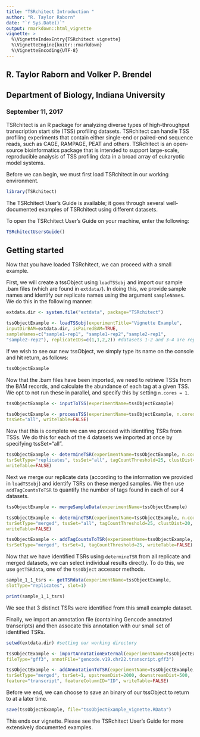 ```yaml
---
title: "TSRchitect Introduction "
author: "R. Taylor Raborn"
date: "`r Sys.Date()`"
output: rmarkdown::html_vignette
vignette: >
  %\VignetteIndexEntry{TSRchitect vignette}
  %\VignetteEngine{knitr::rmarkdown}
  %\VignetteEncoding{UTF-8}
---
```


## R. Taylor Raborn and Volker P. Brendel
## Department of Biology, Indiana University

### September 11, 2017

TSRchitect is an R package for analyzing diverse types of high-throughput transcription start site (TSS) profiling datasets.
TSRchitect can handle TSS profiling experiments that contain either single-end or paired-end sequence reads, such as CAGE, RAMPAGE, PEAT and others. TSRchitect is an open-source bioinformatics package that is intended to support large-scale, reproducible analysis of TSS profiling data in a broad array of eukaryotic model systems.

Before we can begin, we must first load TSRchitect in our working environment.

```r
library(TSRchitect)
```

The TSRchitect User's Guide is available; it goes through several well-documented examples of TSRchitect using different datasets.

To open the TSRchitect User's Guide on your machine, enter the following:

```r
TSRchitectUsersGuide()
```

## Getting started

Now that you have loaded TSRchitect, we can proceed with a small example.

First, we will create a tssObject using `loadTSSobj` and import our sample .bam files (which are found in `extdata/`).
In doing this, we provide sample names and identify our replicate names using the argument `sampleNames`.
We do this in the following manner:

```r
extdata.dir <- system.file("extdata", package="TSRchitect") 

tssObjectExample <- loadTSSobj(experimentTitle="Vignette Example",
inputDirBAM=extdata.dir, isPairedBAM=TRUE,
sampleNames=c("sample1-rep1", "sample1-rep2","sample2-rep1",
"sample2-rep2"), replicateIDs=c(1,1,2,2)) #datasets 1-2 and 3-4 are replicates
```

If we wish to see our new tssObject, we simply type its name on the console and hit return, as follows:

```r
tssObjectExample
```

Now that the .bam files have been imported, we need to retrieve TSSs from the BAM records, and calculate the abundance of each tag at a given TSS. We opt to not run these in parallel, and specify this by setting `n.cores = 1`.

```r
tssObjectExample <- inputToTSS(experimentName=tssObjectExample)

tssObjectExample <- processTSS(experimentName=tssObjectExample, n.cores=1,
tssSet="all", writeTable=FALSE)
```

Now that this is complete we can we proceed with identifing TSRs from TSSs.
We do this for each of the 4 datasets we imported at once by specifying
tssSet="all".

```r
tssObjectExample <- determineTSR(experimentName=tssObjectExample, n.cores=1,
tsrSetType="replicates", tssSet="all", tagCountThreshold=25, clustDist=20,
writeTable=FALSE)
```

Next we merge our replicate data (according to the information we provided in `loadTSSobj`) and identify TSRs on these merged samples. We then use `addTagCountsToTSR` to quantify the number of tags found in each of our 4 datasets.

```r
tssObjectExample <- mergeSampleData(experimentName=tssObjectExample)

tssObjectExample <- determineTSR(experimentName=tssObjectExample, n.cores=1,
tsrSetType="merged", tssSet="all", tagCountThreshold=25, clustDist=20,
writeTable=FALSE)

tssObjectExample <- addTagCountsToTSR(experimentName=tssObjectExample,
tsrSetType="merged", tsrSet=1, tagCountThreshold=25, writeTable=FALSE)
```

Now that we have identified TSRs using `determineTSR` from all replicate and merged datasets, we can select individual results directly.
To do this, we use `getTSRdata`, one of the `tssObject` accessor methods.

```r
sample_1_1_tsrs <- getTSRdata(experimentName=tssObjectExample,
slotType="replicates", slot=1)

print(sample_1_1_tsrs)
```

We see that 3 distinct TSRs were identified from this small example dataset.

Finally, we import an annotation file (containing Gencode annotated transcripts) and then assocate this annotation with our small set of identified TSRs.

```r
setwd(extdata.dir) #setting our working directory

tssObjectExample <- importAnnotationExternal(experimentName=tssObjectExample,
fileType="gff3", annotFile="gencode.v19.chr22.transcript.gff3")

tssObjectExample <- addAnnotationToTSR(experimentName=tssObjectExample,
tsrSetType="merged", tsrSet=1, upstreamDist=2000, downstreamDist=500,
feature="transcript", featureColumnID="ID", writeTable=FALSE)
```

Before we end, we can choose to save an binary of our tssObject to return to at a later time.

```r
save(tssObjectExample, file="tssObjectExample_vignette.RData")
```

This ends our vignette. Please see the TSRchitect User's Guide for more extensively documented examples.